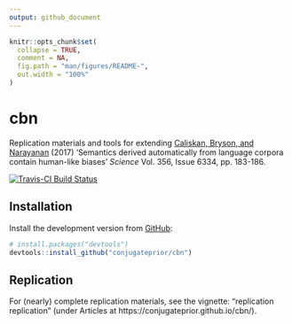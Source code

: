 ```yaml
---
output: github_document
---
```


<!-- README.md is generated from README.Rmd. Please edit that file -->

```r
knitr::opts_chunk$set(
  collapse = TRUE,
  comment = NA,
  fig.path = "man/figures/README-",
  out.width = "100%"
)
```
# cbn

Replication materials and tools for extending [Caliskan, Bryson, and Narayanan](http://science.sciencemag.org/content/356/6334/183) (2017) 
'Semantics derived automatically from language corpora contain human-like 
biases' *Science* Vol. 356, Issue 6334, pp. 183-186.

[![Travis-CI Build Status](https://travis-ci.org/conjugateprior/cbn.svg?branch=master)](https://travis-ci.org/conjugateprior/cbn) 

## Installation

Install the development version from [GitHub](https://github.com/):

``` r
# install.packages("devtools")
devtools::install_github("conjugateprior/cbn")
```
## Replication

For (nearly) complete replication materials, see the vignette: 
"replication replication" (under Articles at https://conjugateprior.github.io/cbn/).

